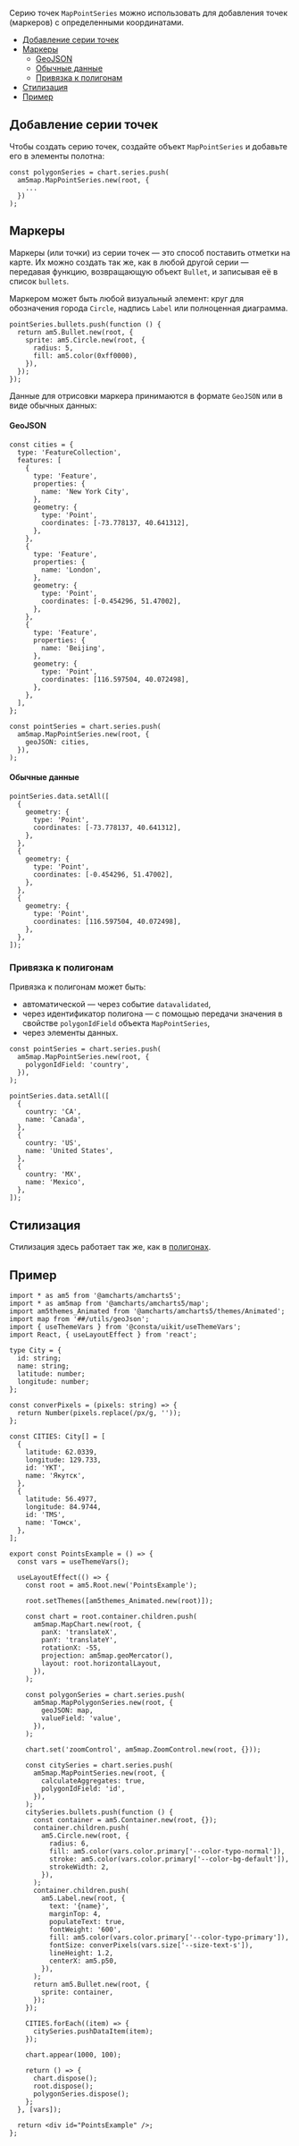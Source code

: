 
Серию точек `MapPointSeries` можно использовать для добавления точек (маркеров) с определенными координатами.

<MdxMenu>

- [Добавление серии точек](#добавление-серии-точек)
- [Маркеры](#маркеры)
  - [GeoJSON](#geojson)
  - [Обычные данные](#обычные-данные)
  - [Привязка к полигонам](#привязка-к-полигонам)
- [Стилизация](#стилизация)
- [Пример](#пример)

</MdxMenu>

## Добавление серии точек

Чтобы создать серию точек, создайте объект `MapPointSeries` и добавьте его в элементы полотна:

```tsx
const polygonSeries = chart.series.push(
  am5map.MapPointSeries.new(root, {
    ...
  })
);
```

## Маркеры

Маркеры (или точки) из серии точек — это способ поставить отметки на карте. Их можно создать так же, как в любой другой серии —  передавая функцию, возвращающую объект `Bullet`, и записывая её в список `bullets`.

Маркером может быть любой визуальный элемент: круг для обозначения города `Circle`, надпись `Label` или полноценная диаграмма.

```tsx
pointSeries.bullets.push(function () {
  return am5.Bullet.new(root, {
    sprite: am5.Circle.new(root, {
      radius: 5,
      fill: am5.color(0xff0000),
    }),
  });
});
```

Данные для отрисовки маркера принимаются в формате `GeoJSON` или в виде обычных данных:

#### GeoJSON

```tsx
const cities = {
  type: 'FeatureCollection',
  features: [
    {
      type: 'Feature',
      properties: {
        name: 'New York City',
      },
      geometry: {
        type: 'Point',
        coordinates: [-73.778137, 40.641312],
      },
    },
    {
      type: 'Feature',
      properties: {
        name: 'London',
      },
      geometry: {
        type: 'Point',
        coordinates: [-0.454296, 51.47002],
      },
    },
    {
      type: 'Feature',
      properties: {
        name: 'Beijing',
      },
      geometry: {
        type: 'Point',
        coordinates: [116.597504, 40.072498],
      },
    },
  ],
};

const pointSeries = chart.series.push(
  am5map.MapPointSeries.new(root, {
    geoJSON: cities,
  }),
);
```

#### Обычные данные

```tsx
pointSeries.data.setAll([
  {
    geometry: {
      type: 'Point',
      coordinates: [-73.778137, 40.641312],
    },
  },
  {
    geometry: {
      type: 'Point',
      coordinates: [-0.454296, 51.47002],
    },
  },
  {
    geometry: {
      type: 'Point',
      coordinates: [116.597504, 40.072498],
    },
  },
]);
```

### Привязка к полигонам

Привязка к полигонам может быть:

- автоматической — через событие `datavalidated`,
- через идентификатор полигона — с помощью передачи значения в свойстве `polygonIdField` объекта `MapPointSeries`,
- через элементы данных.

```tsx
const pointSeries = chart.series.push(
  am5map.MapPointSeries.new(root, {
    polygonIdField: 'country',
  }),
);

pointSeries.data.setAll([
  {
    country: 'CA',
    name: 'Canada',
  },
  {
    country: 'US',
    name: 'United States',
  },
  {
    country: 'MX',
    name: 'Mexico',
  },
]);
```

## Стилизация

Стилизация здесь работает так же, как в [полигонах](##LIBS.STAND/stand:amcharts-map-examples-components-polygons-stable/hash:стилизация).

## Пример

<PointsExample />

```tsx
import * as am5 from '@amcharts/amcharts5';
import * as am5map from '@amcharts/amcharts5/map';
import am5themes_Animated from '@amcharts/amcharts5/themes/Animated';
import map from '##/utils/geoJson';
import { useThemeVars } from '@consta/uikit/useThemeVars';
import React, { useLayoutEffect } from 'react';

type City = {
  id: string;
  name: string;
  latitude: number;
  longitude: number;
};

const converPixels = (pixels: string) => {
  return Number(pixels.replace(/px/g, ''));
};

const CITIES: City[] = [
  {
    latitude: 62.0339,
    longitude: 129.733,
    id: 'YKT',
    name: 'Якутск',
  },
  {
    latitude: 56.4977,
    longitude: 84.9744,
    id: 'TMS',
    name: 'Томск',
  },
];

export const PointsExample = () => {
  const vars = useThemeVars();

  useLayoutEffect(() => {
    const root = am5.Root.new('PointsExample');

    root.setThemes([am5themes_Animated.new(root)]);

    const chart = root.container.children.push(
      am5map.MapChart.new(root, {
        panX: 'translateX',
        panY: 'translateY',
        rotationX: -55,
        projection: am5map.geoMercator(),
        layout: root.horizontalLayout,
      }),
    );

    const polygonSeries = chart.series.push(
      am5map.MapPolygonSeries.new(root, {
        geoJSON: map,
        valueField: 'value',
      }),
    );

    chart.set('zoomControl', am5map.ZoomControl.new(root, {}));

    const citySeries = chart.series.push(
      am5map.MapPointSeries.new(root, {
        calculateAggregates: true,
        polygonIdField: 'id',
      }),
    );
    citySeries.bullets.push(function () {
      const container = am5.Container.new(root, {});
      container.children.push(
        am5.Circle.new(root, {
          radius: 6,
          fill: am5.color(vars.color.primary['--color-typo-normal']),
          stroke: am5.color(vars.color.primary['--color-bg-default']),
          strokeWidth: 2,
        }),
      );
      container.children.push(
        am5.Label.new(root, {
          text: '{name}',
          marginTop: 4,
          populateText: true,
          fontWeight: '600',
          fill: am5.color(vars.color.primary['--color-typo-primary']),
          fontSize: converPixels(vars.size['--size-text-s']),
          lineHeight: 1.2,
          centerX: am5.p50,
        }),
      );
      return am5.Bullet.new(root, {
        sprite: container,
      });
    });

    CITIES.forEach((item) => {
      citySeries.pushDataItem(item);
    });

    chart.appear(1000, 100);

    return () => {
      chart.dispose();
      root.dispose();
      polygonSeries.dispose();
    };
  }, [vars]);

  return <div id="PointsExample" />;
};
```
